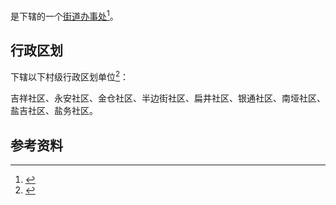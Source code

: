 {{中国乡级行政区|52/01/03/022/000}}

'''{{PAGENAMEBASE}}'''是{{PRC admin/fullname|52/01/03/022/000|3}}下辖的一个[[街道办事处|街道办事处]]<ref>{{PRC admin/ref sgc|{{PRC admin/parent|52/01/03/022/000}}}}</ref>。

== 行政区划 ==
{{PAGENAMEBASE}}下辖以下村级行政区划单位<ref>{{PRC admin/ref sgc|52/01/03/022/000}}</ref>：

吉祥社区、永安社区、金仓社区、半边街社区、扁井社区、银通社区、南垭社区、盐吉社区、盐务社区。

== 参考资料 ==
{{reflist}}

{{贵州行政区划小作品}}
{{PRC admin/navcat|52/01/03/022/000}}